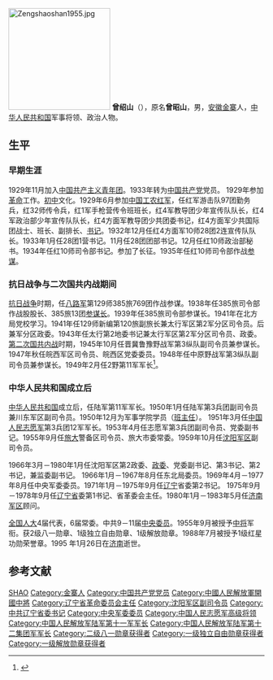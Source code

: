 [[File:Zengshaoshan1955.jpg|200px]]
'''曾绍山'''（{{bd|1914年|12月|1995年|1月26日|catIdx=Z曾}}），原名'''曾昭山'''，男，[[安徽|安徽]][[金寨|金寨]]人，[[中华人民共和国|中华人民共和国]]军事将领、政治人物。

== 生平 ==
=== 早期生涯 ===
1929年11月加入[[中国共产主义青年团|中国共产主义青年团]]。1933年转为[[中国共产党|中国共产党]]党员。 1929年参加[[革命|革命]]工作。[[初中|初中]]文化。1929年6月参加[[中国工农红军|中国工农红军]]，任红军游击队97团勤务兵，红32师传令兵，红1军手枪营传令班班长，红4军教导团少年宣传队队长，红4军政治部少年宣传队队长，红4方面军教导团少共团委书记，红4方面军少共国际团战士、班长、副排长、[[书记|书记]]。1932年12月任红4方面军10师28团2连宣传队队长。1933年1月任28团1营书记。11月任28团团部书记。12月任红10师政治部秘书。1934年任红10师司令部书记。参加了长征。1935年任红10师司令部作战[[参谋|参谋]]。

=== 抗日战争与二次国共内战期间 ===
[[抗日战争|抗日战争]]时期，任[[八路军|八路军]]第129师385旅769团作战参谋。1938年任385旅司令部作战股股长、385旅13团[[参谋长|参谋长]]。1939年任385旅司令部参谋长。1941年在北方局党校学习。1941年任129师新编第120旅副旅长兼太行军区第2军分区司令员。后兼军分区政委。1943年任太行第2地委书记兼太行军区第2军分区司令员、政委。[[第二次国共内战|第二次国共内战]]时期，1945年10月任晋冀鲁豫野战军第3纵队副司令员兼参谋长。1947年秋任皖西军区司令员、皖西区党委委员。1948年任中原野战军第3纵队副司令员兼参谋长。1949年2月任2野第11军军长<ref>{{cite web| url=http://www.ah.xinhuanet.com/jg60nahp/2009-04/22/content_16328247.htm| title=曾绍山| publisher=新华网| accessdate=2011-09-27}}{{dead link|date=2018年3月 |bot=InternetArchiveBot |fix-attempted=yes }}</ref>。

=== 中华人民共和国成立后 ===
[[中华人民共和国|中华人民共和国]]成立后，任陆军第11军军长。1950年1月任陆军第3兵团副司令员兼川东军区副司令员。1950年12月为军事学院学员（[[班主任|班主任]]）。 1951年3月任[[中国人民志愿军|中国人民志愿军]]第3兵团12军军长。1953年4月任志愿军第3兵团副司令员、党委副书记。1955年9月任[[旅大|旅大]]警备区司令员、旅大市委常委。1959年10月任[[沈阳军区|沈阳军区]]副司令员。

1966年3月－1980年1月任沈阳军区第2政委、[[政委|政委]]、党委副书记、第3书记、第2书记，兼监委副书记。 1966年1月－1967年8月任东北局委员。1969年4月－1977年8月任中央军委委员。1971年1月－1975年9月任[[辽宁|辽宁]]省委第2书记。 1975年9月－1978年9月任[[辽宁省|辽宁省]]委第1书记、省革委会主任。1980年1月－1983年5月任[[济南军区|济南军区]]顾问。

[[全国人大|全国人大]]4届代表，6届常委。中共9－11届[[中央委员|中央委员]]。1955年9月被授予[[中将|中将]]军衔。获2级八一勋章、1级独立自由勋章、1级解放勋章。1988年7月被授予1级红星功勋荣誉章。1995 年1月26日在[[济南|济南]]逝世。

==参考文献==
{{reflist}}

{{start box}}
{{s-ppo|cpc}}
{{succession box|[[陈锡联|陈锡联]]|[[任仲夷|任仲夷]]|[[中国共产党辽宁省委员会|中国共产党辽宁省委员会]]第一书记|1975年9月－1978年9月}}
{{s-gov|prc}}
{{succession box|[[陈锡联|陈锡联]]|[[任仲夷|任仲夷]]|[[辽宁省革命委员会|辽宁省革命委员会]][[辽宁行政长官列表|主任]]|1975年9月－1978年9月}}
{{end box}}

{{中國人民解放軍開國中將}}
{{中华人民共和国辽宁省地方领导人}}
{{辽宁行政长官}}

{{Authority control}}
{{DEFAULTSORT:Zeng曾}}
[[Category:曾姓|SHAO]]
[[Category:金寨人|Category:金寨人]]
[[Category:中国共产党党员|Category:中国共产党党员]]
[[Category:中國人民解放軍開國中將|Category:中國人民解放軍開國中將]]
[[Category:辽宁省革命委员会主任|Category:辽宁省革命委员会主任]]
[[Category:沈阳军区副司令员|Category:沈阳军区副司令员]]
[[Category:中共辽宁省委书记|Category:中共辽宁省委书记]]
[[Category:中央军委委员|Category:中央军委委员]]
[[Category:中国人民志愿军高级将领|Category:中国人民志愿军高级将领]]
[[Category:中国人民解放军陆军第十一军军长|Category:中国人民解放军陆军第十一军军长]]
[[Category:中国人民解放军陆军第十二集团军军长|Category:中国人民解放军陆军第十二集团军军长]]
[[Category:二级八一勋章获得者|Category:二级八一勋章获得者]]
[[Category:一级独立自由勋章获得者|Category:一级独立自由勋章获得者]]
[[Category:一级解放勋章获得者|Category:一级解放勋章获得者]]
